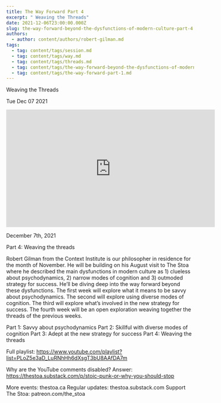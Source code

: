 ```yaml
---
title: The Way Forward Part 4
excerpt: " Weaving the Threads"
date: 2021-12-06T23:00:00.000Z
slug: the-way-forward-beyond-the-dysfunctions-of-modern-culture-part-4
authors:
  - author: content/authors/robert-gilman.md
tags:
  - tag: content/tags/session.md
  - tag: content/tags/way.md
  - tag: content/tags/threads.md
  - tag: content/tags/the-way-forward-beyond-the-dysfunctions-of-modern-culture-part-1.md
  - tag: content/tags/the-way-forward-part-1.md
---
```




 Weaving the Threads

Tue Dec 07 2021

<iframe width="560" height="315" src="https://www.youtube.com/embed/uaFmBMR6eJ4" title="The Way Forward Part 4: Weaving the Threads w/ Robert Gilman" frameborder="0" allow="accelerometer; autoplay; clipboard-write; encrypted-media; gyroscope; picture-in-picture" allowfullscreen ></iframe>

December 7th, 2021

Part 4: Weaving the threads

Robert Gilman from the Context Institute is our philosopher in residence for the month of November. He will be building on his August visit to The Stoa where he described the main dysfunctions in modern culture as 1) clueless about psychodynamics, 2) narrow modes of cognition and 3) outmoded strategy for success. He’ll be diving deep into the way forward beyond these dysfunctions. The first week will explore what it means to be savvy about psychodynamics. The second will explore using diverse modes of cognition. The third will explore what’s involved in the new strategy for success. The fourth week will be an open exploration weaving together the threads of the previous weeks.

Part 1: Savvy about psychodynamics
Part 2: Skillful with diverse modes of cognition
Part 3: Adept at the new strategy for success
Part 4: Weaving the threads

Full playlist: https://www.youtube.com/playlist?list=PLoZ5e3aD_LuRNhHh6dXsgT3bU8AAfDA7m

Why are the YouTube comments disabled? Answer: https://thestoa.substack.com/p/stoic-punk-or-why-you-should-stop

More events: thestoa.ca
Regular updates: thestoa.substack.com
Support The Stoa: patreon.com/the_stoa


